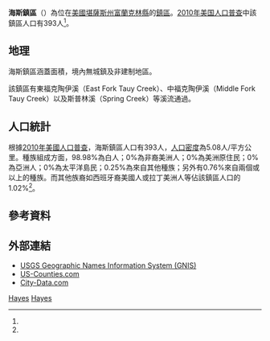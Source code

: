 {{noteTA
|G1=USState
}}
{{Infobox settlement
|official_name = 海斯鎮區
|native_name = Hayes Township
|settlement_type = 鎮區
|image_skyline = Tauy Baptist Church.JPG
|imagesize = 250px
|image_caption = 陶伊浸信會教堂
|image_map = Map highlighting Hayes Township, Franklin County, Kansas.svg
|map_caption = 海斯鎮區在富蘭克林縣的位置
|coordinates_display = inline,title
|coordinates_region = US-KS
|subdivision_type = [[世界政區索引|國家]]
|subdivision_name = [[美国|美国]]
|subdivision_type1 = [[美國行政區劃|州]]
|subdivision_name1 = [[堪薩斯州|堪薩斯州]]
|subdivision_type2 = [[堪萨斯州行政区划|縣]]
|subdivision_name2 = [[富蘭克林縣_(堪薩斯州)|富蘭克林縣]]
|area_total_km2 = 77.2
|area_land_km2 = 76.92
|area_water_km2 = 0.28
|area_total_sq_mi = 29.81
|area_land_sq_mi = 29.7
|area_water_sq_mi = 0.11
|area_water_percent = 0.36
|population_as_of = [[2010年美国人口普查|2010]]
|population_footnotes = <ref name=census>{{cite web|url=http://www.census.gov/geo/www/gazetteer/gazetteer2010.html|title=2010 Census Gazetteer Files|publisher=[[美国人口调查局|美国人口调查局]]|accessdate=2016-01-29|archive-url=https://web.archive.org/web/20121021075704/http://www.census.gov/geo/www/gazetteer/gazetteer2010.html|archive-date=2012-10-21|dead-url=yes}}</ref>
|population_total = 393
|population_density_km2 = auto
|elevation_footnotes = 
|elevation_m = 284
|elevation_ft = 932
|latd = 38
|latm = 42
|lats = 10
|latNS = N
|longd = 095
|longm = 12
|longs = 51
|longEW = W
|blank_name = [[地名信息系统|GNIS]] feature ID
|blank_info = [http://geonames.usgs.gov/pls/gnispublic/f?p=gnispq:3:::NO::P3_FID:0479357 0479357]
|website = 
|footnotes = 
}}

'''海斯鎮區'''（{{lang-en|'''Hayes Township'''}}）為位在[[美國|美國]][[堪薩斯州|堪薩斯州]][[富蘭克林縣_(堪薩斯州)|富蘭克林縣]]的[[行政鎮區|鎮區]]。[[2010年美国人口普查|2010年美国人口普查]]中該鎮區人口有393人<ref name=census/>。

==地理==
海斯鎮區涵蓋面積{{convert|77.2|km2|sqmi}}，境內無城鎮及非建制地區。

該鎮區有東福克陶伊溪（East Fork Tauy Creek）、中福克陶伊溪（Middle Fork Tauy Creek）以及斯普林溪（Spring Creek）等溪流通過。

==人口統計==
根據[[2010年美國人口普查|2010年美國人口普查]]，海斯鎮區人口有393人，[[人口密度|人口密度]]為5.08人/平方公里。種族組成方面，98.98%為白人；0%為非裔美洲人；0%為美洲原住民；0%為亞洲人；0%為太平洋島民；0.25%為來自其他種族；另外有0.76%來自兩個或以上的種族。而其他族裔如西班牙裔美國人或拉丁美洲人等佔該鎮區人口的1.02%<ref name=census/>。

==參考資料==
{{reflist}}

==外部連結==
* [http://geonames.usgs.gov/domestic/index.html USGS Geographic Names Information System (GNIS)] {{Wayback|url=http://geonames.usgs.gov/domestic/index.html |date=20190428150204 }}
* [https://web.archive.org/web/20080723112151/http://www.us-counties.com/localgov/kansas.html US-Counties.com]
* [http://www.city-data.com/township/Hayes-Franklin-KS.html City-Data.com] {{Wayback|url=http://www.city-data.com/township/Hayes-Franklin-KS.html |date=20121022135737 }}

{{富蘭克林縣 (堪薩斯州)}}

[[Category:富蘭克林縣鎮區_(堪薩斯州)|Hayes]]
[[Category:堪薩斯州鎮區|Hayes]]